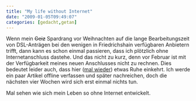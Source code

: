 ```yaml
---
title: "My life without Internet"
date: "2009-01-05T09:49:07"
categories: [gedacht,getan]
---
```


Wenn mein ~~Geiz~~ Spardrang vor Weihnachten auf die lange Bearbeitungszeit von DSL-Anträgen bei den wenigen in Friedrichshain verfügbaren Anbietern trifft, dann kann es schon einmal passieren, dass ich plötzlich ohne Internetanschluss dastehe. Und das nicht zu kurz, denn vor Februar ist mit der Verfügbarkeit meines neuen Anschlusses nicht zu rechnen. Dies bedeutet leider auch, dass hier ([mal wieder](/blog/2008/06/06/sommerpause/)) etwas Ruhe einkehrt. Ich werde ein paar Artikel offline verfassen und später nachreichen, doch die nächsten vier Wochen wird sich erst einmal nichts tun.

Mal sehen wie sich mein Leben so ohne Internet entwickelt.

